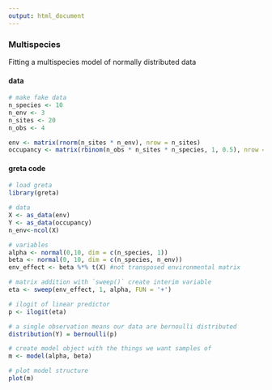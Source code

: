 ```yaml
---
output: html_document
---
```

### Multispecies

Fitting a multispecies model of normally distributed data


#### data
<div class="data">
```r
# make fake data
n_species <- 10
n_env <- 3
n_sites <- 20
n_obs <- 4

env <- matrix(rnorm(n_sites * n_env), nrow = n_sites)
occupancy <- matrix(rbinom(n_obs * n_sites * n_species, 1, 0.5), nrow = n_species)
```
</div>

#### greta code
```r
# load greta
library(greta)

# data
X <- as_data(env)
Y <- as_data(occupancy)
n_env<-ncol(X)

# variables
alpha <- normal(0,10, dim = c(n_species, 1))
beta <- normal(0, 10, dim = c(n_species, n_env))
env_effect <- beta %*% t(X) #not transposed environmental matrix

# matrix addition with `sweep()` create interim variable
eta <- sweep(env_effect, 1, alpha, FUN = '+')

# ilogit of linear predictor
p <- ilogit(eta)

# a single observation means our data are bernoulli distributed
distribution(Y) = bernoulli(p)

# create model object with the things we want samples of
m <- model(alpha, beta)

# plot model structure
plot(m)
```
